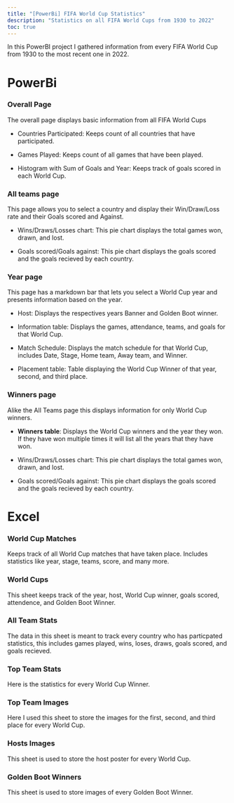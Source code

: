```yaml
---
title: "[PowerBi] FIFA World Cup Statistics"
description: "Statistics on all FIFA World Cups from 1930 to 2022"
toc: true
---
```

In this PowerBI project I gathered information from every FIFA World Cup from 1930 to the most recent one in 2022.


# PowerBi

### Overall Page
The overall page displays basic information from all FIFA World Cups

- Countries Participated: Keeps count of all countries that have participated. 

- Games Played: Keeps count of all games that have been played.

- Histogram with Sum of Goals and Year: Keeps track of goals scored in each World Cup.

### All teams page

This page allows you to select a country and display their Win/Draw/Loss rate and their Goals scored and Against.

- Wins/Draws/Losses chart: This pie chart displays the total games won, drawn, and lost.

- Goals scored/Goals against: This pie chart displays the goals scored and the goals recieved by each country.

### Year page

This page has a markdown bar that lets you select a World Cup year and presents information based on the year.

- Host: Displays the respectives years Banner and Golden Boot winner.

- Information table: Displays the games, attendance, teams, and goals for that World Cup.

- Match Schedule: Displays the match schedule for that World Cup, includes Date, Stage, Home team, Away team, and Winner.

- Placement table: Table displaying the World Cup Winner of that year, second, and third place.


### Winners page
Alike the All Teams page this displays information for only World Cup winners.

- **Winners table**: Displays the World Cup winners and the year they won. If they have won multiple times it will list all the years that they have won.

- Wins/Draws/Losses chart: This pie chart displays the total games won, drawn, and lost.

- Goals scored/Goals against: This pie chart displays the goals scored and the goals recieved by each country.

# Excel

### World Cup Matches
Keeps track of all World Cup matches that have taken place. Includes statistics like year, stage, teams, score, and many more.

### World Cups
This sheet keeps track of the year, host, World Cup winner, goals scored, attendence, and Golden Boot Winner.

### All Team Stats
The data in this sheet is meant to track every country who has particpated statistics, this includes games played, wins, loses, draws, goals scored, and goals recieved.

### Top Team Stats
Here is the statistics for every World Cup Winner.

### Top Team Images
Here I used this sheet to store the images for the first, second, and third place for every World Cup.

### Hosts Images
This sheet is used to store the host poster for every World Cup.

### Golden Boot Winners
This sheet is used to store images of every Golden Boot Winner.

